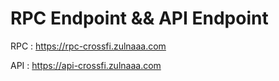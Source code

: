 # RPC Endpoint && API Endpoint

RPC :  https://rpc-crossfi.zulnaaa.com

API :  https://api-crossfi.zulnaaa.com